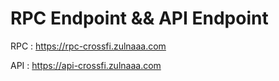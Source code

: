 # RPC Endpoint && API Endpoint

RPC :  https://rpc-crossfi.zulnaaa.com

API :  https://api-crossfi.zulnaaa.com